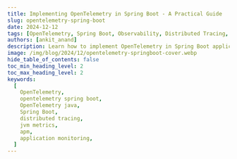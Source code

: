 ```yaml
---
title: Implementing OpenTelemetry in Spring Boot - A Practical Guide
slug: opentelemetry-spring-boot
date: 2024-12-12
tags: [OpenTelemetry, Spring Boot, Observability, Distributed Tracing, Monitoring, Java]
authors: [ankit_anand]
description: Learn how to implement OpenTelemetry in Spring Boot applications. This guide covers setup, tracing, metrics, and advanced techniques for effective observability.
image: /img/blog/2024/12/opentelemetry-springboot-cover.webp
hide_table_of_contents: false
toc_min_heading_level: 2
toc_max_heading_level: 2
keywords:
  [
    OpenTelemetry,
    opentelemetry spring boot,
    OpenTelemetry java,
    Spring Boot,
    distributed tracing,
    jvm metrics,
    apm,
    application monitoring,
  ]
---
```


<head>
  <script
    type="application/ld+json"
    dangerouslySetInnerHTML={{
      __html: JSON.stringify({
        '@context': '[https://schema.org](https://schema.org/)',
        '@type': 'TechArticle',
        headline: 'Implementing OpenTelemetry in Spring Boot - A Practical Guide',
        alternativeHeadline:
          'Learn how to integrate OpenTelemetry with Spring Boot for comprehensive application monitoring',
        author: {
          '@type': 'Person',
          name: 'Ankit Anand',
        },
        publisher: {
          '@type': 'Organization',
          name: 'SigNoz',
          logo: {
            '@type': 'ImageObject',
            url: 'https://signoz.io/img/SigNozLogo-orange.svg',
          },
        },
        datePublished: '2024-01-24T00:00:00Z',
        dateModified: '2024-08-22T00:00:00Z',
        mainEntityOfPage: {
          '@type': 'WebPage',
          '@id': 'https://signoz.io/blog/opentelemetry-spring-boot/',
        },
        description:
          'Learn how to implement OpenTelemetry in Spring Boot applications. This guide covers setup, tracing, metrics, and advanced techniques for effective observability.',
        keywords:
          'OpenTelemetry, opentelemetry spring boot, OpenTelemetry java, Spring Boot, distributed tracing, jvm metrics, apm, application monitoring',
        articleSection: 'Technology',
        inLanguage: 'en',
        isPartOf: {
          '@type': 'Blog',
          name: 'SigNoz Blog',
          url: 'https://signoz.io/blog/',
        },
        about: [
          {
            '@type': 'Thing',
            name: 'OpenTelemetry',
            description: 'An open-source observability framework for cloud-native software',
          },
          {
            '@type': 'Thing',
            name: 'Spring Boot',
            description: 'An open-source Java-based framework used to create microservices',
          },
          {
            '@type': 'Thing',
            name: 'Application Performance Monitoring',
            description:
              'The practice of monitoring software applications to ensure they perform as expected',
          },
        ],
        mentions: [
          {
            '@type': 'SoftwareApplication',
            name: 'OpenTelemetry',
            applicationCategory: 'Observability Framework',
          },
          {
            '@type': 'SoftwareApplication',
            name: 'Spring Boot',
            applicationCategory: 'Application Framework',
          },
          {
            '@type': 'SoftwareApplication',
            name: 'SigNoz',
            applicationCategory: 'Observability Platform',
          },
        ],
        mainEntity: {
          '@type': 'HowTo',
          name: 'How to Implement OpenTelemetry in Spring Boot',
          step: [
            {
              '@type': 'HowToStep',
              name: 'Set up SigNoz',
              text: 'Create a SigNoz Cloud account and set up the backend for receiving telemetry data.',
            },
            {
              '@type': 'HowToStep',
              name: 'Set up Sample Spring Boot Application',
              text: 'Clone and run the Spring PetClinic sample application.',
            },
            {
              '@type': 'HowToStep',
              name: 'Download OpenTelemetry Java Agent JAR',
              text: 'Download the latest OpenTelemetry Java agent JAR file.',
            },
            {
              '@type': 'HowToStep',
              name: 'Run the Application with Java Agent',
              text: 'Run the Spring Boot application with the OpenTelemetry Java agent and necessary environment variables.',
            },
            {
              '@type': 'HowToStep',
              name: 'Monitor Application with SigNoz',
              text: "Access the SigNoz dashboard to monitor your Spring Boot application's performance.",
            },
          ],
        },
      }),
    }}
  />
</head>

OpenTelemetry can auto-instrument your Java Spring Boot application to capture telemetry data from a number of popular libraries and frameworks that your application might be using. It can be used to collect logs, metrics, and traces from your Spring Boot application. In this tutorial, we will integrate OpenTelemetry with a Spring Boot application for traces and logs.

Before the demo begins, let's have a brief overview of OpenTelemetry.

## What is OpenTelemetry?

<a href="https://opentelemetry.io/" rel="noopener noreferrer nofollow" target="_blank">OpenTelemetry</a> is a set of API, SDKs, libraries, and integrations aiming to standardize the generation,
collection, and management of telemetry data(logs, metrics, and traces). OpenTelemetry is a Cloud
Native Computing Foundation project created after the merger of OpenCensus(from Google) and
OpenTracing(From Uber).

It consists of three core components:

1. Traces: Detailed records of request flows through your system
2. Metrics: Quantitative measurements of your application's performance
3. Logs: Timestamped records of discrete events

The data you collect with OpenTelemetry is vendor-agnostic and can be exported in many formats. Telemetry data has become critical to observe the state of distributed systems. With microservices and polyglot architectures, there was a need to have a global standard. OpenTelemetry aims to fill that space and is doing a great job at it thus far.

There are two important components in OpenTelemetry that comes in handy to collect telemetry data:

- **Client Libraries**<br></br>
  For Java applications, OpenTelemetry provides a JAR agent that can be attached to any Java 8+ application. It can detect a number of popular libraries and frameworks and instrument applications right out of the box for generating telemetry data.
- **OpenTelemetry Collector**<br></br>
  It is a stand-alone service provided by OpenTelemetry. It can be used as a telemetry-processing system with a lot of flexible configurations to collect and manage telemetry data.

Typically, here's how an application architecture instrumented with OpenTelemetry looks like.

<figure data-zoomable align="center">
  <img src="/img/blog/2022/09/opentelemetry_architecture.webp" alt="OpenTelemetry Architecture" />
  <figcaption>
    <i>
      Architecture - How OpenTelemetry fits in an application architecture. OTel collector refers to
      OpenTelemetry Collector
    </i>
  </figcaption>
</figure>




OpenTelemetry provides client libraries and agents for most of the popular programming languages. There are two types of instrumentation:

- **Auto-instrumentation**<br></br>
  OpenTelmetry can collect data for many popular frameworks and libraries automatically. You don’t have to make any code changes.
- **Manual instrumentation**<br></br>
  If you want more application-specific data, OpenTelemetry SDK provides you with the capabilities to capture that data using OpenTelemetry APIs and SDKs.

For a Java Spring Boot application, we can use the OpenTelemetry Java Jar agent to instrument the application. The agent is capable of capturing telemetry data from various popular libraries and frameworks used in the application.

<figure data-zoomable align="center">
  <img
    src="/img/docs/opentelemetry_java_instrument.webp"
    alt="OpenTelemetry helps to generate and collect telemetry data from your application which is then sent to an observability backend like SigNoz"
  />
  <figcaption>
    <i>
      OpenTelemetry helps generate and collect telemetry data from Spring Boot applications which
      can then be sent to SigNoz for storage, visualization, and analysis.
    </i>
  </figcaption>
</figure>

OpenTelemetry does not provide storage and visualization layer for the collected data. The advantage of using OpenTelemetry is that it can export the collected data in many different formats. So you're free to choose your telemetry backend.

In this tutorial, we will use [SigNoz](https://signoz.io/docs/), an OpenTelemetry-native APM as the backend and visualization layer.

Steps to integrate OpenTelemetry with your Spring Boot application.

1. [Setting up SigNoz](#step-1-setting-up-signoz)
2. [Setting up Sample Spring Boot Application](#step-2-setting-up-sample-spring-boot-application)
3. [Downloading OpenTelemetry Java Agent Jar](#step-3-downloading-opentelemetry-java-agent-jar)
4. [Running the application with Java Agent Jar](#step-4-running-the-application-with-relevant-environment-variables)
5. [Monitoring application with SigNoz](#step-5-monitoring-your-spring-boot-application-in-signoz)

### Why should you use OpenTelemetry with Spring Boot?

Here are the key benefits:

- **Standardization**: OpenTelemetry offers a vendor-neutral approach, allowing you to switch between different observability backends easily.
- **Comprehensive visibility**: It provides a holistic view of your application's performance across distributed systems.
- **Easy integration**: OpenTelemetry seamlessly integrates with Spring Boot, requiring minimal configuration.
- **Extensibility**: You can easily extend OpenTelemetry to capture custom metrics and traces specific to your business needs.

Compared to other observability solutions like Micrometer, OpenTelemetry offers broader language support and a more comprehensive approach to telemetry data collection. While Micrometer focuses primarily on metrics, OpenTelemetry provides a unified solution for traces, metrics, and logs.

## Prerequisites

- [SigNoz Cloud account](https://signoz.io/teams/)
- Java 8 or Higher (<a href = "https://www.java.com/en/" rel="noopener noreferrer nofollow" target="_blank" >Download here</a>)

## Step 1: Setting up SigNoz

You need a backend to which you can send the collected data for monitoring and visualization. [SigNoz](https://signoz.io/) is an OpenTelemetry-native APM that is well-suited for visualizing OpenTelemetry data.

<GetStartedSigNoz />

## Step 2: Setting up Sample Spring Boot application

For this tutorial, we will use the popular <a href = "https://github.com/SigNoz/spring-petclinic" rel="noopener noreferrer nofollow" target="_blank" >Spring PetClinic application</a> and integrate it with OpenTelemetry.

The Spring PetClinic application is a well-known sample application used to demonstrate the capabilities of the Spring Framework in Java. It is a web application that uses Spring MVC (Model-View-Controller) to handle web requests, manage controllers, and render views. You can read more about it [here](https://spring-petclinic.github.io/).

**Git clone the repository and go to the root folder:**

```bash
git clone https://github.com/SigNoz/spring-petclinic.git
cd spring-petclinic

```

**Run the application using the following commands:**

```bash
./mvnw package
java -jar target/*.jar

```

If your application runs successfully, you will be able to access the application UI here: http://localhost:8090/

<figure data-zoomable>
  <img
    src="/img/blog/2022/03/spring_boot_app.webp"
    alt="Spring PetClinic app accessed at port:8090"
  />
  <figcaption>
    <i>Sample Spring Boot application running in your local host.</i>
  </figcaption>
</figure>


Once you ensure that your application runs fine, stop it with `ctrl + c` on mac, as we will be launching the application with the Java agent downloaded from OpenTelemetry.

## Step 3: Downloading OpenTelemetry Java Agent JAR

Download the [latest Java agent JAR](https://github.com/open-telemetry/opentelemetry-java-instrumentation/releases/latest/download/opentelemetry-javaagent.jar). You will need the path of this file, so note it down somewhere. You can also use the terminal to get this file using the following command:

```bash
wget https://github.com/open-telemetry/opentelemetry-java-instrumentation/releases/latest/download/opentelemetry-javaagent.jar

```

Note: You will need the path to this file while running your application. A good practice is to create a folder named 'java-agent' inside your project and save the agent there.

OpenTelemetry Java agent JAR can be attached to any Java 8+ application. The agent JAR can detect a number of <a href = "https://github.com/open-telemetry/opentelemetry-java-instrumentation/blob/main/docs/supported-libraries.md" rel="noopener noreferrer nofollow" target="_blank" >popular libraries and frameworks</a> and instrument it right out of the box. You don't need to add any code for that.

The auto-instrumentation takes care of generating traces and logs from the application. SigNoz uses the trace data to report key application metrics like p99 latency, request rates, and error rates with out-of-box charts and visualization.

You will also be able to capture logs with it and send it to SigNoz.

## Step 4: Running the application with relevant environment variables

You need to run your Spring Boot application along with the instrumentation agent. The below command will auto-instrument your application for traces and logs.


```bash
OTEL_RESOURCE_ATTRIBUTES=service.name=<app_name> \
OTEL_EXPORTER_OTLP_HEADERS="signoz-ingestion-key=SIGNOZ_INGESTION_KEY" \
OTEL_EXPORTER_OTLP_ENDPOINT=https://ingest.{region}.signoz.cloud:443 \
OTEL_LOGS_EXPORTER=otlp \
java -javaagent:/path/opentelemetry-javaagent.jar -jar target/*.jar
```


You can get SigNoz ingestion key and region from your SigNoz cloud account in Settings --> Ingestion Settings.

<figure data-zoomable align='center'>
<img src="/img/blog/2024/12/ingestion-settings.webp" alt="ingestion settings"/>
<figcaption><i>Ingestion details for your SigNoz cloud account</i></figcaption>
</figure>

Your final command might look like this:

```bash
OTEL_LOGS_EXPORTER=otlp \
OTEL_EXPORTER_OTLP_ENDPOINT=https://ingest.in.signoz.cloud:443 \
OTEL_EXPORTER_OTLP_HEADERS="signoz-ingestion-key=7XXXXX7-6XXxX-45ff-9XX1-3bXxXXf9cdc3" \
OTEL_RESOURCE_ATTRIBUTES=service.name=sample_java_app \
java -javaagent:/java-agent/opentelemetry-javaagent.jar -jar  target/*.jar
```

<Admonition>
  You would need to use the environment variables from your SigNoz cloud account.
</Admonition>

## Step 5: Monitoring your Spring Boot Application in SigNoz

Check out the Spring Pet Clinic app at: http://localhost:8090/ and play around with it to generate some load. You can try refreshing the endpoint multiple times to generate load. Now you open the `Services` tab of SigNoz dashboard to see your Spring Boot Application being monitored.

When you sign up, you will get an onboarding flow for Java application. You can follow it to instrument your own Spring Boot application too.

Below you can find your Spring Boot application in the list of applications being monitored.

<figure data-zoomable>
  <img
    className="box-shadowed-image"
    src="/img/blog/2024/12/opentelemetry-spring-boot-apm.webp"
    alt="Spring Boot application monitoring with OpenTelemetry"
  />
  <figcaption>
    <i>
      Spring Boot application monitoring in SigNoz with p99 latency, error rate, and ops per second
    </i>
  </figcaption>
</figure>

## Application Metrics and Traces of the Spring Boot application

SigNoz makes it easy to visualize metrics and traces captured through OpenTelemetry instrumentation.

SigNoz comes with out of box RED metrics charts and visualization based on your trace data. You get following out-of-box charts for your Spring Boot application:

- Rate of requests
- Error rate of requests
- Duration taken by requests
- Apdex
- Top endpoints in your application

And you can monitor all of this without any code change, just by integrating your Spring Boot application with OpenTelemetry Java agent JAR.

<figure data-zoomable>
  <img
    className="box-shadowed-image"
    src="/img/blog/2024/12/opentelemetry-spring-boot-red-metrics.webp"
    alt="SigNoz dashboard showing application latency, requests per sec, error percentage, Apdex and top endpoints"
  />
  <figcaption>
    <i>
      Measure things like application latency, requests per sec, error percentage, apdex and see
      your top endpoints with SigNoz.
    </i>
  </figcaption>
</figure>

The best thing about OpenTelemetry is correlated signals for getting better context while troubleshooting. From application metrics, you can jump directly to logs and traces for troubleshooting.

<Figure src="/img/blog/2024/12/apm-metric-to-logs-and-traces.webp" alt="APM metrics to logs and traces in SigNoz" caption="To investigate any potential issues highlighted in RED metrics, you can directly jump to logs and traces to get more context" />

SigNoz provides a trace explorer where you can analyze spans in great detail with the help of quick filters and an advanced query builder.


<Figure src="/img/blog/2024/12/java-app-traces.webp" alt="Trace Explorer showing data from Spring Boot Application" caption="Using the trace explorer, you can analyze spans collected from your Spring Boot application" />


You can also visualize your trace data with [flamegraphs and Gantt charts](https://signoz.io/blog/flamegraphs/) to see the flow of requests. This comes in very handy while debugging performance related issues.

<figure data-zoomable>
  <img
    className="box-shadowed-image"
    src="/img/blog/2024/12/java-app-flamegraphs.webp"
    alt="OpenTelemetry Spring Boot Monitoring with trace data visualized as flamegraphs"
  />
  <figcaption>
    <i>
      See how requests flow through your Spring Boot application with flamegraphs and Gantt charts
      in SigNoz dashboard
    </i>
  </figcaption>
</figure>

## Spring Boot application logs with OpenTelemetry Java agent JAR

The OpenTelemetry Java agent JAR also captures logs from Java applications. You can also configure popular Java logging libraries like <a href = "https://github.com/open-telemetry/opentelemetry-java-instrumentation/tree/main/instrumentation/log4j/log4j-context-data/log4j-context-data-2.17/library-autoconfigure" rel="noopener noreferrer nofollow" target="_blank" >Log4j2</a> and <a href = "https://github.com/open-telemetry/opentelemetry-java-instrumentation/blob/main/instrumentation/logback/logback-mdc-1.0/library/README.md" rel="noopener noreferrer nofollow" target="_blank" >logback</a> to work with OpenTelemetry Java agent JAR.

For getting logs, you need an environment variable `OTEL_LOGS_EXPORTER` to your run command.

```bash
OTEL_LOGS_EXPORTER=otlp \
OTEL_EXPORTER_OTLP_ENDPOINT=https://ingest.in.signoz.cloud:443 \
OTEL_EXPORTER_OTLP_HEADERS="signoz-ingestion-key=7XXXXX7-6XXxX-45ff-9XX1-3bXxXXf9cdc3" \
OTEL_RESOURCE_ATTRIBUTES=service.name=sample_java_app \
java -javaagent:/java-agent/opentelemetry-javaagent.jar -jar  target/*.jar
```

Since we already added this to our run command, you can see logs from your Spring Boot application in the Logs explorer by using a filter for service.name.

You can go to the logs tab of SigNoz and apply filter for your `service.name` to see logs from your Spring Boot application.

<figure data-zoomable align="center">
  <img
    className="box-shadowed-image"
    src="public/img/blog/2024/12/java-app-logs.webp"
    alt="Apply filter to see OpenTelemetry Spring Boot logs"
  />
  <figcaption>
    <i>Apply filter for your service name to see logs from your Spring Boot application</i>
  </figcaption>
</figure>

The logs explorer of SigNoz provides a lot of features like quick filters, query builder, and different visualizations.

## Choosing Between Agent and Starter

When implementing OpenTelemetry in Spring Boot, you have two main options: using the OpenTelemetry Java agent or the OpenTelemetry Spring Boot starter. Each approach has its pros and cons:

OpenTelemetry Java Agent:

- Pros:
  - Easy to set up with minimal code changes
  - Provides automatic instrumentation for many libraries
- Cons:
  - Less flexibility for custom instrumentation
  - May introduce a slight performance overhead

OpenTelemetry Spring Boot Starter:

- Pros:
  - Offers more control over instrumentation
  - Allows for easier custom instrumentation
- Cons:
  - Requires more configuration and code changes
  - May miss some automatic instrumentations provided by the agent

While the default choice of instrumentation is the OpenTelemetry Java agent, you can use the starter in case it fits your requirement. You can read more about it [here](https://opentelemetry.io/docs/zero-code/java/spring-boot-starter/)


## Advanced OpenTelemetry Techniques for Spring Boot

For more advanced use cases, consider these techniques:

1. Implement custom instrumentations for Spring Boot components:

```java
@Aspect
@Component
public class CustomInstrumentation {

    private final Tracer tracer;

    public CustomInstrumentation(OpenTelemetry openTelemetry) {
        this.tracer = openTelemetry.getTracer("com.example.CustomInstrumentation");
    }

    @Around("execution(* com.example.service.*.*(..))")
    public Object traceMethod(ProceedingJoinPoint joinPoint) throws Throwable {
        Span span = tracer.spanBuilder(joinPoint.getSignature().getName()).startSpan();
        try (Scope scope = span.makeCurrent()) {
            return joinPoint.proceed();
        } catch (Throwable t) {
            span.recordException(t);
            throw t;
        } finally {
            span.end();
        }
    }
}

```

1. Use OpenTelemetry SDK for fine-grained control:

```java
@Configuration
public class OpenTelemetryConfig {

    @Bean
    public OpenTelemetry openTelemetry() {
        Resource resource = Resource.getDefault()
            .merge(Resource.create(Attributes.of(ResourceAttributes.SERVICE_NAME, "your-service-name")));

        SdkTracerProvider sdkTracerProvider = SdkTracerProvider.builder()
            .setResource(resource)
            .addSpanProcessor(BatchSpanProcessor.builder(OtlpGrpcSpanExporter.builder().build()).build())
            .setSampler(Sampler.parentBased(Sampler.traceIdRatioBased(0.1)))
            .build();

        SdkMeterProvider sdkMeterProvider = SdkMeterProvider.builder()
            .setResource(resource)
            .registerMetricReader(PeriodicMetricReader.builder(OtlpGrpcMetricExporter.builder().build()).build())
            .build();

        return OpenTelemetrySdk.builder()
            .setTracerProvider(sdkTracerProvider)
            .setMeterProvider(sdkMeterProvider)
            .buildAndRegisterGlobal();
    }
}

```

1. Handle OpenTelemetry in Spring Boot native images:
   - Ensure all OpenTelemetry classes are included in the native image
   - Use reflection configuration to allow access to OpenTelemetry classes
   - Test thoroughly to ensure all instrumentations work correctly in the native image
2. Performance tuning and optimization strategies:
   - Use sampling to reduce the volume of traces in high-traffic systems
   - Implement batching for trace and metric exports to reduce network overhead
   - Monitor the impact of OpenTelemetry on your application's performance and adjust accordingly

## Troubleshooting Common Issues

When implementing OpenTelemetry in Spring Boot, you may encounter some challenges. Here are solutions to common issues:

1. Instrumentation conflicts:
   - Ensure you're using compatible versions of OpenTelemetry and Spring Boot
   - Check for conflicting instrumentations and disable them if necessary
2. Data export problems:
   - Verify network connectivity to your backend (e.g., SigNoz, Jaeger)
   - Check exporter configuration, including endpoints and authentication
3. OpenTelemetry version incompatibilities:
   - Keep all OpenTelemetry dependencies on the same version
   - Follow the OpenTelemetry versioning guidelines when upgrading
4. Trace context propagation issues:
   - Ensure proper configuration of context propagation between services
   - Use OpenTelemetry's built-in propagators (e.g., W3CTraceContextPropagator)

## Conclusion

OpenTelemetry makes it very convenient to instrument your Spring Boot application and collect telemetry data like logs, metrics, and traces. You can then use an open-source APM tool like SigNoz to analyze the performance of your app. With OpenTelemetry and SigNoz, you can implement full-stack observability for your Spring Boot applications.

If your Spring Boot application is based on microservices architecture, check out this tutorial 👇

[Implementing Distributed Tracing in a Java application](https://signoz.io/blog/distributed-tracing-java/)

## FAQs

### How does OpenTelemetry differ from Spring Boot Actuator?

OpenTelemetry offers a more comprehensive observability solution, including distributed tracing and standardized telemetry data collection. Spring Boot Actuator focuses primarily on application health monitoring and basic metrics. OpenTelemetry provides greater flexibility and interoperability across different observability backends.

### Can I use OpenTelemetry with older versions of Spring Boot?

Yes, OpenTelemetry can be used with older versions of Spring Boot. However, you may need to adjust your configuration and dependencies based on the specific Spring Boot version. It's recommended to use the latest compatible versions of both OpenTelemetry and Spring Boot for the best experience.

### What's the performance impact of using OpenTelemetry in Spring Boot?

The performance impact of OpenTelemetry is generally minimal, especially when using sampling strategies. However, the exact impact depends on your application's complexity and the volume of telemetry data collected. Monitor your application's performance after implementing OpenTelemetry and adjust configurations if needed.

### How do I migrate from Micrometer to OpenTelemetry in my Spring Boot app?

To migrate from Micrometer to OpenTelemetry:

1. Add OpenTelemetry dependencies to your project
2. Replace Micrometer configurations with OpenTelemetry equivalents
3. Update custom metrics to use OpenTelemetry's API
4. Configure OpenTelemetry exporters for your preferred backend
5. Gradually phase out Micrometer dependencies and configurations

### What is OpenTelemetry and why is it important for Spring Boot applications?

OpenTelemetry is a set of APIs, SDKs, and tools for generating, collecting, and managing telemetry data (logs, metrics, and traces). It's important for Spring Boot applications because it provides standardized observability, comprehensive visibility across distributed systems, easy integration, and extensibility for custom metrics and traces.

### How does OpenTelemetry differ from other observability solutions like Micrometer?

OpenTelemetry offers broader language support and a more comprehensive approach to telemetry data collection. While Micrometer focuses primarily on metrics, OpenTelemetry provides a unified solution for traces, metrics, and logs. It also allows for easier switching between different observability backends.

### What are the steps to integrate OpenTelemetry with a Spring Boot application?

The main steps are:

1. Set up a compatible backend like SigNoz
2. Download the OpenTelemetry Java Agent JAR
3. Run the Spring Boot application with the Java Agent and necessary environment variables
4. Configure any additional settings for logs or custom instrumentation
5. Monitor the application using the chosen backend (e.g., SigNoz dashboard)

### Can OpenTelemetry collect logs from Spring Boot applications?

Yes, OpenTelemetry can collect logs from Spring Boot applications. The OpenTelemetry Java agent JAR captures logs automatically, and you can configure popular Java logging libraries like Log4j2 and logback to work with it. You need to add the `OTEL_LOGS_EXPORTER=otlp` environment variable when running your application.

### What's the difference between using the OpenTelemetry Java agent and the OpenTelemetry Spring Boot starter?

The OpenTelemetry Java agent provides easy setup with minimal code changes and automatic instrumentation for many libraries. However, it offers less flexibility for custom instrumentation. The OpenTelemetry Spring Boot starter requires more configuration but allows for more control over instrumentation and easier custom implementations.

### How can I implement custom instrumentations in my Spring Boot application with OpenTelemetry?

You can implement custom instrumentations using aspect-oriented programming (AOP) in Spring Boot. Create an aspect that uses the OpenTelemetry API to create and manage spans for specific method executions. This allows you to add custom metrics and traces to your application's telemetry data.

### What are some advanced techniques for using OpenTelemetry in Spring Boot?

Advanced techniques include:

1. Implementing custom instrumentations for specific Spring Boot components
2. Using the OpenTelemetry SDK for fine-grained control over tracers, meters, and exporters
3. Handling OpenTelemetry in Spring Boot native images
4. Implementing performance tuning and optimization strategies like sampling and batching

### How do I troubleshoot common issues when implementing OpenTelemetry in Spring Boot?

Common troubleshooting steps include:

1. Ensuring compatibility between OpenTelemetry and Spring Boot versions
2. Checking for and resolving instrumentation conflicts
3. Verifying network connectivity and exporter configurations
4. Keeping all OpenTelemetry dependencies on the same version
5. Properly configuring context propagation between services

### Can OpenTelemetry be used with older versions of Spring Boot?

Yes, OpenTelemetry can be used with older versions of Spring Boot, but you may need to adjust configurations and dependencies. It's recommended to use the latest compatible versions of both OpenTelemetry and Spring Boot for the best experience and support.

### What's the performance impact of using OpenTelemetry in a Spring Boot application?

The performance impact of OpenTelemetry is generally minimal, especially when using sampling strategies. However, the exact impact depends on your application's complexity and the volume of telemetry data collected. It's important to monitor your application's performance after implementing OpenTelemetry and adjust configurations if needed.

---

**Further Reading**

[OpenTelemetry Collector Complete Guide](https://signoz.io/blog/opentelemetry-collector-complete-guide/)
